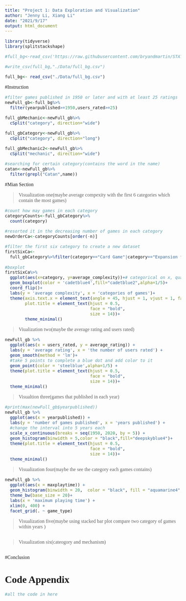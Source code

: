 ```yaml
---
title: "Project 1: Data Exploration and Visualization"
author: "Jenny Li, Xiang Li"
date: "2021/9/17"
output: html_document
---
```


<!--- Begin styling code. --->
<style type="text/css">
/* Whole document: */
body{
  font-family: "Palatino Linotype", "Book Antiqua", Palatino, serif;
  font-size: 12pt;
}
h1.title {
  font-size: 38px;
  text-align: center;
}
h4.author {
  font-size: 18px;
  text-align: center;
}
h4.date {
  font-size: 18px;
  text-align: center;
}
</style>
<!--- End styling code. --->
```r
library(tidyverse)
library(splitstackshape)
```


```r
#full_bg<-read_csv('https://raw.githubusercontent.com/bryandmartin/STAT155/master/docs/Projects/project1_bgdataviz/boa#rd_game_raw.csv')

#write_csv(full_bg,"./Data/full_bg.csv")

full_bg<- read_csv("./Data/full_bg.csv")
```
#Instruction

```r
#filter games published in 1950 or later and with at least 25 ratings
newFull_gb<-full_bg%>%
  filter(yearpublished>=1950,users_rated>=25)

full_gbMechanic<-newFull_gb%>%
  cSplit("category", direction="wide")

full_gbCategory<-newFull_gb%>%
  cSplit("category", direction="long")

full_gbMechanic2<-newFull_gb%>%
  cSplit("mechanic", direction="wide")

#searching for certain category(contains the word in the name)
catan<-newFull_gb%>%
  filter(grepl("Catan",name))
```


#Mian Section

>Visualization one(maybe average compexity with the first 6 categories which contain the most games)

```r
#count how may games in each category
categoryCounts<-full_gbCategory%>%
  count(category)

#resorted it in the decreasing number of games in each category
newOrderCa<-categoryCounts[order(-n)]

#filter the first six category to create a new dataset
firstSixCa<-
  full_gbCategory%>%filter(category=="Card Game"|category=="Expansion for Base-game"|category=="Wargame"|category=="Fantasy"|category=="Fantasy"|category=="Fighting"|category=="Science Fiction")
  
#boxplot
firstSixCa%>%
  ggplot(aes(x=category, y=average_complexity))+# categorical on x, quantitative on y
  geom_boxplot(color = 'cadetblue4',fill="cadetblue2",alpha=1/5)+
  coord_flip()+
  labs(y = 'average complexity', x = 'categories of games')+
  theme(axis.text.x = element_text(angle = 45, hjust = 1, vjust = 1, face = "bold"),
        plot.title = element_text(hjust = 0.5,
                                  face = "bold",
                                  size = 14))+
        theme_minimal() 
```

>Viualization two(maybe the average rating and users rated)

```r
newFull_gb %>%
  ggplot(aes(x = users_rated, y = average_rating)) +
  labs(y = 'average rating', x = 'the number of users rated') +
  geom_smooth(method = 'lm')+
  #take 5 points to complete a blue dot and add color to it
  geom_point(color = 'steelblue',alpha=1/5) +
  theme(plot.title = element_text(hjust = 0.5,
                                  face = "bold",
                                  size = 14))+
  theme_minimal() 
```

>Visualtion three(games that published in each year)

```r
#print(max(newFull_gb$yearpublished))
newFull_gb %>%
  ggplot(aes(x = yearpublished)) +
  labs(y = 'number of games published', x = 'years published') +
  #change the interval into 5 years each
  scale_x_continuous(breaks = seq(1950, 2020, by = 5)) +
  geom_histogram(binwidth = 5,color = "black",fill="deepskyblue4")+
  theme(plot.title = element_text(hjust = 0.5,
                                  face = "bold",
                                  size = 14))+
  theme_minimal()
```

>Visualization four(maybe the see the category each games contains)

```r
newFull_gb %>%
  ggplot(aes(x = maxplaytime)) +
  geom_histogram(binwidth = 20,  color = "black", fill = "aquamarine4", position = "identity") + 
  theme_bw(base_size = 20)+
  labs(x = 'maximum playing time') + 
  xlim(0, 400) +
  facet_grid(. ~ game_type) 
```

>Visualization five(maybe using stacked bar plot compare two category of games within years )

```r

```

>Visualization six(cateogory and mechanism)
```r

```

#Conclusion

# Code Appendix
```r
#all the code in here
```


